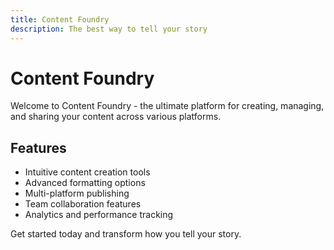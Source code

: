 ```yaml
---
title: Content Foundry
description: The best way to tell your story
---
```


# Content Foundry

Welcome to Content Foundry - the ultimate platform for creating, managing, and sharing your content across various platforms.

## Features

- Intuitive content creation tools
- Advanced formatting options
- Multi-platform publishing
- Team collaboration features
- Analytics and performance tracking

Get started today and transform how you tell your story.